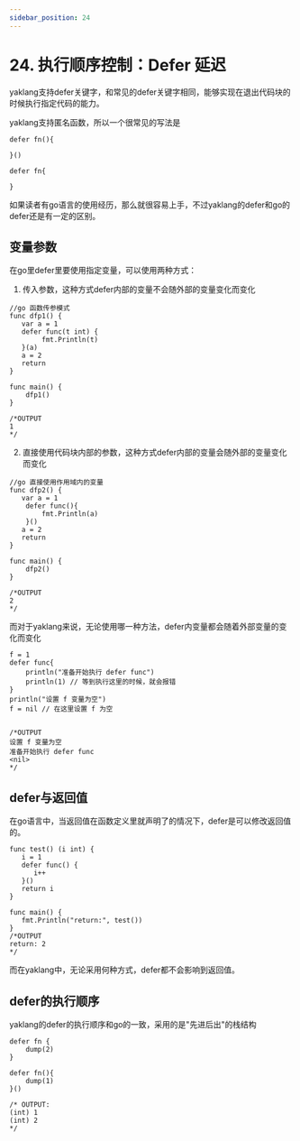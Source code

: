 ---
sidebar_position: 24
---

# 24. 执行顺序控制：Defer 延迟

yaklang支持defer关键字，和常见的defer关键字相同，能够实现在退出代码块的时候执行指定代码的能力。

yaklang支持匿名函数，所以一个很常见的写法是

```yak
defer fn(){

}()

defer fn{

}
```

如果读者有go语言的使用经历，那么就很容易上手，不过yaklang的defer和go的defer还是有一定的区别。

## 变量参数

在go里defer里要使用指定变量，可以使用两种方式：

1. 传入参数，这种方式defer内部的变量不会随外部的变量变化而变化

```yak
//go 函数传参模式
func dfp1() {
   var a = 1
   defer func(t int) {
        fmt.Println(t)
   }(a)
   a = 2
   return
}

func main() {
    dfp1()
}

/*OUTPUT
1
*/
```

2. 直接使用代码块内部的参数，这种方式defer内部的变量会随外部的变量变化而变化

```yak
//go 直接使用作用域内的变量
func dfp2() {
   var a = 1
    defer func(){
        fmt.Println(a)
    }()
   a = 2
   return
}

func main() {
    dfp2()
}

/*OUTPUT
2
*/
```

而对于yaklang来说，无论使用哪一种方法，defer内变量都会随着外部变量的变化而变化

```yak
f = 1
defer func{
    println("准备开始执行 defer func")
    println(1) // 等到执行这里的时候，就会报错
}
println("设置 f 变量为空")
f = nil // 在这里设置 f 为空


/*OUTPUT
设置 f 变量为空
准备开始执行 defer func
<nil>
*/
```

## defer与返回值

在go语言中，当返回值在函数定义里就声明了的情况下，defer是可以修改返回值的。

```yak
func test() (i int) {
   i = 1
   defer func() {
      i++
   }()
   return i
}

func main() {
   fmt.Println("return:", test())
}
/*OUTPUT
return: 2
*/
```

而在yaklang中，无论采用何种方式，defer都不会影响到返回值。

## defer的执行顺序

yaklang的defer的执行顺序和go的一致，采用的是"先进后出"的栈结构

```yak
defer fn {
    dump(2)
}

defer fn(){
    dump(1)
}()

/* OUTPUT:
(int) 1
(int) 2
*/
```